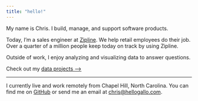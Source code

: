 ```yaml
---
title: "hello!"
---
```


My name is Chris. I build, manage, and support software products. 

Today, I'm a sales engineer at [Zipline](https://getzipline.com/). We help retail employees do their job. Over a quarter of a million people keep today on track by using Zipline.

Outside of work, I enjoy analyzing and visualizing data to answer questions.

Check out my [data projects &#10230;](projects.html)  

* * * 

I currently live and work remotely from Chapel Hill, North Carolina. You can find me on [GitHub](https://github.com/gallochris) or send me an email at [chris@hellogallo.com](mailto: chris@hellogallo.com). 